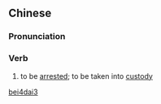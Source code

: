 ==Chinese==
{{zh-forms}}

===Pronunciation===
{{zh-pron
|m=bèidǎi
|cat=v
}}

===Verb===
{{zh-verb}}

# {{lb|zh|literary}} to be [[arrested]]; to be taken into [[custody]]

[[Category:Mandarin literary terms|bei4dai3]]